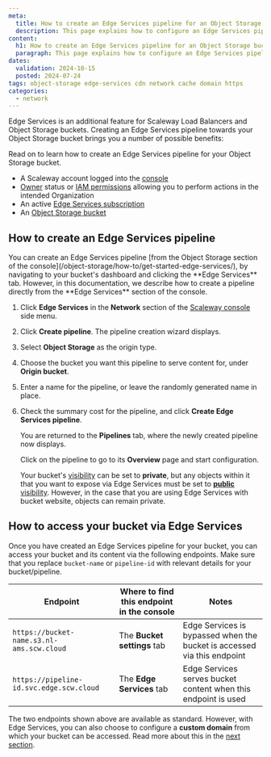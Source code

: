 ```yaml
---
meta:
  title: How to create an Edge Services pipeline for an Object Storage bucket
  description: This page explains how to configure an Edge Services pipeline for a Scaleway Object Storage bucket. Set up your own custom domain to point to your bucket, and enable a caching service for faster and more efficient delivery.
content:
  h1: How to create an Edge Services pipeline for an Object Storage bucket
  paragraph: This page explains how to configure an Edge Services pipeline for a Scaleway Object Storage bucket. Set up your own custom domain to point to your bucket, and enable a caching service for faster and more efficient delivery.
dates:
  validation: 2024-10-15
  posted: 2024-07-24
tags: object-storage edge-services cdn network cache domain https
categories:
  - network
---
```



Edge Services is an additional feature for Scaleway Load Balancers and Object Storage buckets. Creating an Edge Services pipeline towards your Object Storage bucket brings you a number of possible benefits:

<Macro id="edge-services-bucket-benefits" />

Read on to learn how to create an Edge Services pipeline for your Object Storage bucket.

<Macro id="requirements" />

- A Scaleway account logged into the [console](https://console.scaleway.com)
- [Owner](/iam/concepts/#owner) status or [IAM permissions](/iam/concepts/#permission) allowing you to perform actions in the intended Organization
- An active [Edge Services subscription](/edge-services/how-to/subscribe-edge-services/)
- An [Object Storage bucket](/object-storage/how-to/create-a-bucket/)

## How to create an Edge Services pipeline

<Message type="tip">
You can create an Edge Services pipeline [from the Object Storage section of the console](/object-storage/how-to/get-started-edge-services/), by navigating to your bucket's dashboard and clicking the **Edge Services** tab. However, in this documentation, we describe how to create a pipeline directly from the **Edge Services** section of the console.
</Message>

1. Click **Edge Services** in the **Network** section of the [Scaleway console](https://console.scaleway.com/) side menu.

2. Click **Create pipeline**. The pipeline creation wizard displays.

    <Lightbox src={image} alt="A screenshot of the Scaleway console shows the Edge Services pipeline creation wizard. It prompts you to select an origin type (Load Balancer or Object Storage), origin bucket, and choose a name for the pipeline." />

3. Select **Object Storage** as the origin type.

4. Choose the bucket you want this pipeline to serve content for, under **Origin bucket**.

5. Enter a name for the pipeline, or leave the randomly generated name in place.

6. Check the summary cost for the pipeline, and click **Create Edge Services pipeline**.

    You are returned to the **Pipelines** tab, where the newly created pipeline now displays.

    Click on the pipeline to go to its **Overview** page and start configuration.

    <Message type="important">

    Your bucket's [visibility](/object-storage/concepts/#visibility) can be set to **private**, but any objects within it that you want to expose via Edge Services must be set to [**public** visibility](/object-storage/how-to/manage-object-visibility/). However, in the case that you are using Edge Services with bucket website, objects can remain private.

    </Message>

## How to access your bucket via Edge Services

Once you have created an Edge Services pipeline for your bucket, you can access your bucket and its content via the following endpoints. Make sure that you replace `bucket-name` or `pipeline-id` with relevant details for your bucket/pipeline.

| Endpoint                                | Where to find this endpoint in the console | Notes                                                           |
|-----------------------------------------|--------------------------|-----------------------------------------------------------------------------------|
| `https://bucket-name.s3.nl-ams.scw.cloud` | The **Bucket settings** tab                | Edge Services is bypassed when the bucket is accessed via this endpoint  |
| `https://pipeline-id.svc.edge.scw.cloud`  | The **Edge Services** tab                  | Edge Services serves bucket content when this endpoint is used |

The two endpoints shown above are available as standard. However, with Edge Services, you can also choose to configure a **custom domain** from which your bucket can be accessed. Read more about this in the [next section](/edge-services/how-to/configure-custom-domain/).
